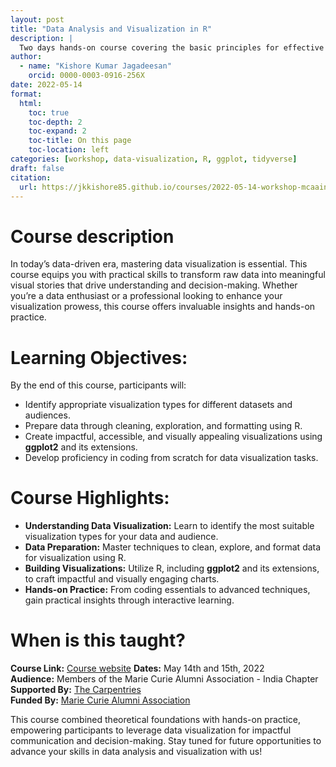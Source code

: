 ```yaml
---
layout: post
title: "Data Analysis and Visualization in R"
description: |
  Two days hands-on course covering the basic principles for effective communication through data visuallisation!
author: 
  - name: "Kishore Kumar Jagadeesan"
    orcid: 0000-0003-0916-256X
date: 2022-05-14
format: 
  html:
    toc: true
    toc-depth: 2
    toc-expand: 2
    toc-title: On this page
    toc-location: left
categories: [workshop, data-visualization, R, ggplot, tidyverse]
draft: false
citation: 
  url: https://jkkishore85.github.io/courses/2022-05-14-workshop-mcaaindia/ 
---
```


# Course description

In today's data-driven era, mastering data visualization is essential. This course equips you with practical skills to transform raw data into meaningful visual stories that drive understanding and decision-making. Whether you're a data enthusiast or a professional looking to enhance your visualization prowess, this course offers invaluable insights and hands-on practice.

# Learning Objectives:

By the end of this course, participants will:

-   Identify appropriate visualization types for different datasets and audiences.
-   Prepare data through cleaning, exploration, and formatting using R.
-   Create impactful, accessible, and visually appealing visualizations using **ggplot2** and its extensions.
-   Develop proficiency in coding from scratch for data visualization tasks.

# Course Highlights:

-   **Understanding Data Visualization:** Learn to identify the most suitable visualization types for your data and audience.
-   **Data Preparation:** Master techniques to clean, explore, and format data for visualization using R.
-   **Building Visualizations:** Utilize R, including **ggplot2** and its extensions, to craft impactful and visually engaging charts.
-   **Hands-on Practice:** From coding essentials to advanced techniques, gain practical insights through interactive learning.

# When is this taught?

**Course Link:** [Course website](https://jkkishore85.github.io/2022-05-14-mcaaindia-online/){.btn target="_blank"}
**Dates:** May 14th and 15th, 2022\
**Audience:** Members of the Marie Curie Alumni Association - India Chapter\
**Supported By:** [The Carpentries](https://carpentries.org/)\
**Funded By:** [Marie Curie Alumni Association](https://www.mariecuriealumni.eu/)

This course combined theoretical foundations with hands-on practice, empowering participants to leverage data visualization for impactful communication and decision-making. Stay tuned for future opportunities to advance your skills in data analysis and visualization with us!

